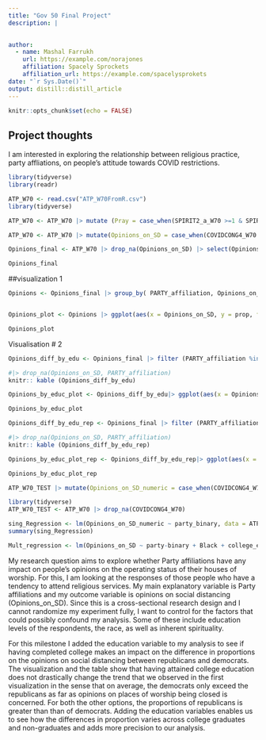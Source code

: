 ```yaml
---
title: "Gov 50 Final Project"
description: |
  

author:
  - name: Mashal Farrukh 
    url: https://example.com/norajones
    affiliation: Spacely Sprockets
    affiliation_url: https://example.com/spacelysprokets
date: "`r Sys.Date()`"
output: distill::distill_article
---
```


```r
knitr::opts_chunk$set(echo = FALSE)
```

## Project thoughts

I am interested in exploring the relationship between religious practice, party affliations, on people's attitude towards COVID restrictions. 


```r
library(tidyverse)
library(readr)
```


```r
ATP_W70 <- read.csv("ATP_W70FromR.csv")
library(tidyverse)
```

```r
ATP_W70 <- ATP_W70 |> mutate (Pray = case_when(SPIRIT2_a_W70 >=1 & SPIRIT2_a_W70 <= 4 ~ '1')) |> mutate(Scripture = case_when(SPIRIT2_b_W70 >=1 & SPIRIT2_b_W70 <= 4 ~ '1')) |> mutate (Meditate = case_when(SPIRIT1_a_W70 >=1 & SPIRIT1_a_W70 <= 4 ~ '1')) |> mutate (spirtuality = ifelse (Pray == 1| Scripture == 1| Meditate == 1, "1", "0")) 


```


```r
ATP_W70 <- ATP_W70 |> mutate(Opinions_on_SD = case_when(COVIDCONG4_W70 == 1 ~ "Open", COVIDCONG4_W70 == 2 ~ "Open with restictions", COVIDCONG4_W70 == 3 ~ "Closed"))|> mutate (college_edu = ifelse(F_EDUCCAT == 1, "College", "Not College")) |> mutate (PARTY_affiliation = case_when(PARTY_W70 == 1 ~ "Republican", PARTY_W70 == 2 ~ "Democrat", PARTY_W70 == 3 ~ "Independent", PARTY_W70 == 4 ~ "Something else")) |> mutate (Black = if_else(F_RACECMB == 2, "1", "0")) |> mutate(Ideology = case_when(F_IDEO > 0 & F_IDEO < 3 ~ "Conservative", F_IDEO == 3 ~ "Moderate", F_IDEO > 3 & F_IDEO < 5 ~ "Liberal")) 

Opinions_final <- ATP_W70 |> drop_na(Opinions_on_SD) |> select(Opinions_on_SD, COVIDCONG4_W70, college_edu, PARTY_affiliation, Black, F_IDEO, Ideology, spirtuality) |> filter (PARTY_affiliation %in% c("Republican", "Democrat"))

Opinions_final  
```

##visualization 1
```r
Opinions <- Opinions_final |> group_by( PARTY_affiliation, Opinions_on_SD) |> summarise(n= n()) |> mutate (prop = n/ sum(n)) |> drop_na( PARTY_affiliation, Opinions_on_SD) 


Opinions_plot <- Opinions |> ggplot(aes(x = Opinions_on_SD, y = prop, fill = PARTY_affiliation)) + geom_col(position = "dodge") + labs( Title =  "opinions on what the operatings status of places of worship should be according to Party affiliation")

Opinions_plot
```
Visualisation # 2
```r

Opinions_diff_by_edu <- Opinions_final |> filter (PARTY_affiliation %in% c("Democrat", "Republican")) |> group_by(PARTY_affiliation, college_edu, Opinions_on_SD) |> summarise(n= n()) |> mutate (prop = n/ sum(n)) |> pivot_wider(names_from = PARTY_affiliation, values_from = prop) 

#|> drop_na(Opinions_on_SD, PARTY_affiliation) 
knitr:: kable (Opinions_diff_by_edu)

Opinions_by_educ_plot <- Opinions_diff_by_edu|> ggplot(aes(x = Opinions_on_SD, y = Democrat, fill =  college_edu)) + geom_col(position = "dodge") + labs( Title = "opinions on what the operatings status of places of worship should be according to Party affiliation and college education")

Opinions_by_educ_plot
```
```r

Opinions_diff_by_edu_rep <- Opinions_final |> filter (PARTY_affiliation %in% c("Democrat", "Republican")) |> group_by(PARTY_affiliation, college_edu, Opinions_on_SD) |> summarise(n= n()) |> mutate (prop = n/ sum(n)) |> select (-n)|> pivot_wider(names_from = PARTY_affiliation, values_from = prop) 

#|> drop_na(Opinions_on_SD, PARTY_affiliation) 
knitr:: kable (Opinions_diff_by_edu_rep)

Opinions_by_educ_plot_rep <- Opinions_diff_by_edu_rep|> ggplot(aes(x = Opinions_on_SD, y = Republican, fill =  college_edu)) + geom_col(position = "dodge") + labs( Title = "opinions on what the operatings status of places of worship should be according to Party affiliation and college education")

Opinions_by_educ_plot_rep
```
```r
ATP_W70_TEST |> mutate(Opinions_on_SD_numeric = case_when(COVIDCONG4_W70 == 1 ~ "1", COVIDCONG4_W70 == 2 ~ "0", COVIDCONG4_W70 == 3 ~ "-1")) |> mutate (Party_binary = case_when(PARTY_W70 == 1 ~ "1", PARTY_W70 == 2 ~ "0")) |> select (Party_binary, PARTY_W70) 
```

```r
library(tidyverse)
ATP_W70_TEST <- ATP_W70 |> drop_na(COVIDCONG4_W70)

sing_Regression <- lm(Opinions_on_SD_numeric ~ party_binary, data = ATP_W70_TEST)
summary(sing_Regression)

```


```r
Mult_regression <- lm(Opinions_on_SD ~ party-binary + Black + college_edu + spirtuality, data = ATP_W70)
```

My research question aims to explore whether Party affiliations have any impact on people's opinions on the operating status of their houses of worship. For this, I am looking at the responses of those people who have a tendency to attend religious services. My main explanatory variable is Party affiliations and my outcome variable is opinions on social distancing (Opinions_on_SD). Since this is a cross-sectional research design and I cannot randomize my experiment fully, I want to control for the factors that could possibly confound my analysis. Some of these include education levels of the respondents, the race, as well as inherent spirituality.  


For this milestone I added the education variable to my analysis to see if having completed college makes an impact on the difference in proportions on the opinions on social distancing between republicans and democrats. The visualization and the table show that having attained college education does not drastically change the trend that we observed in the first visualization in the sense that on average, the democrats only exceed the republicans as far as opinions on places of worship being closed is concerned. For both the other options, the proportions of republicans is greater than than of democrats. Adding the education variables enables us to see how the differences in proportion varies across college graduates and non-graduates and adds more precision to our analysis. 